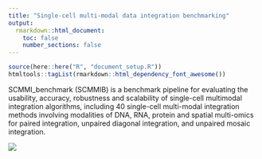```yaml
---
title: "Single-cell multi-modal data integration benchmarking"
output:
  rmarkdown::html_document:
    toc: false
    number_sections: false
---
```


```r
source(here::here("R", "document_setup.R"))
htmltools::tagList(rmarkdown::html_dependency_font_awesome())
```

SCMMI_benchmark (SCMMIB) is a benchmark pipeline for evaluating the usability, accuracy, robustness and scalability of single-cell multimodal integration algorithms, including 40 single-cell multi-modal integration methods involving modalities of DNA, RNA, protein and spatial multi-omics for paired integration, unpaired diagonal integration, and unpaired mosaic integration.

<a data-fancybox href="figures/index/Figure1.jpg">
  <img src="figures/index/Figure1.jpg">
</a>

<br/>
